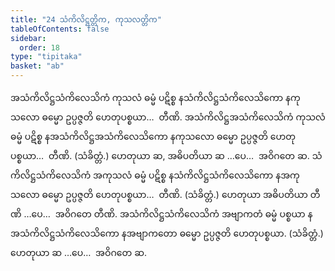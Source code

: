```yaml
---
title: "24 သံကိလိဋ္ဌတ္တိက, ကုသလတ္တိက"
tableOfContents: false
sidebar:
  order: 18
type: "tipitaka"
basket: "ab"
---
```



<DynamicBreadcrumb />

<Division number="41">

<Paragraph number="112">
အသံကိလိဋ္ဌသံကိလေသိကံ ကုသလံ ဓမ္မံ ပဋိစ္စ နသံကိလိဋ္ဌသံကိလေသိကော နကုသလော ဓမ္မော ဥပ္ပဇ္ဇတိ ဟေတုပစ္စယာ…  တီဏိ.
</Paragraph>

<Paragraph number="113">
အသံကိလိဋ္ဌအသံကိလေသိကံ ကုသလံ ဓမ္မံ ပဋိစ္စ နအသံကိလိဋ္ဌအသံကိလေသိကော နကုသလော ဓမ္မော ဥပ္ပဇ္ဇတိ ဟေတုပစ္စယာ…  တီဏိ. (သံခိတ္တံ.) ဟေတုယာ ဆ, အဓိပတိယာ ဆ …ပေ…  အဝိဂတေ ဆ.
</Paragraph>

<Paragraph number="114">
သံကိလိဋ္ဌသံကိလေသိကံ အကုသလံ ဓမ္မံ ပဋိစ္စ နသံကိလိဋ္ဌသံကိလေသိကော နအကုသလော ဓမ္မော ဥပ္ပဇ္ဇတိ ဟေတုပစ္စယာ…  တီဏိ. (သံခိတ္တံ.) ဟေတုယာ အဓိပတိယာ တီဏိ …ပေ…  အဝိဂတေ တီဏိ.
</Paragraph>

<Paragraph number="115">
အသံကိလိဋ္ဌသံကိလေသိကံ အဗျာကတံ ဓမ္မံ ပစ္စယာ နအသံကိလိဋ္ဌသံကိလေသိကော နအဗျာကတော ဓမ္မော ဥပ္ပဇ္ဇတိ ဟေတုပစ္စယာ. (သံခိတ္တံ.) ဟေတုယာ ဆ …ပေ…  အဝိဂတေ ဆ.
</Paragraph>
</Division>